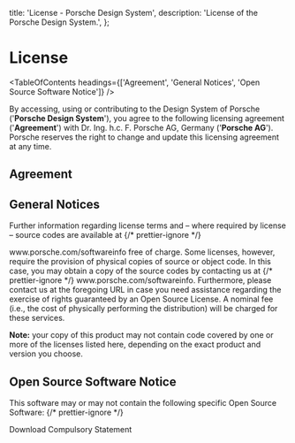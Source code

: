 
  title: 'License - Porsche Design System',
  description: 'License of the Porsche Design System.',
};

# License

<TableOfContents headings={['Agreement', 'General Notices', 'Open Source Software Notice']} />

By accessing, using or contributing to the Design System of Porsche ('**Porsche Design System**'), you agree to the
following licensing agreement ('**Agreement**') with Dr. Ing. h.c. F. Porsche AG, Germany ('**Porsche AG**'). Porsche
reserves the right to change and update this licensing agreement at any time.

## Agreement

<License />

## General Notices

Further information regarding license terms and – where required by license – source codes are available at
{/* prettier-ignore */}

<PLinkPure icon="none" target="_blank" href="https://porsche.com/softwareinfo">
  www.porsche.com/softwareinfo
</PLinkPure>
free of charge. Some licenses, however, require the provision of physical copies of source or object code. In this case,
you may obtain a copy of the source codes by contacting us at
{/* prettier-ignore */}
<PLinkPure icon="none" target="_blank" href="https://porsche.com/softwareinfo">www.porsche.com/softwareinfo</PLinkPure>.
Furthermore, please contact us at the foregoing URL in case you need assistance regarding the exercise of rights
guaranteed by an Open Source License. A nominal fee (i.e., the cost of physically performing the distribution) will be
charged for these services.

**Note:** your copy of this product may not contain code covered by one or more of the licenses listed here, depending
on the exact product and version you choose.

## Open Source Software Notice

This software may or may not contain the following specific Open Source Software: {/* prettier-ignore */}

<PLinkPure icon="download" href="assets/compulsory-statement.txt" download="compulsory-statement.txt">
  Download Compulsory Statement
</PLinkPure>
